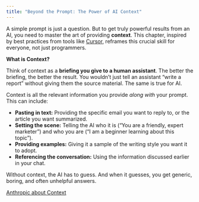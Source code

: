 ```yaml
---
title: "Beyond the Prompt: The Power of AI Context"
---
```


A simple prompt is just a question. But to get truly powerful results from an AI, you need to master the art of providing **context**. This chapter, inspired by best practices from tools like [Cursor](https://cursor.com/learn/context), reframes this crucial skill for everyone, not just programmers.


**What is Context?**

Think of context as a **briefing you give to a human assistant**. The better the briefing, the better the result. You wouldn't just tell an assistant "write a report" without giving them the source material. The same is true for AI.

Context is all the relevant information you provide *along with* your prompt. This can include:

-   **Pasting in text:** Providing the specific email you want to reply to, or the article you want summarized.
-   **Setting the scene:** Telling the AI who it is ("You are a friendly, expert marketer") and who you are ("I am a beginner learning about this topic").
-   **Providing examples:** Giving it a sample of the writing style you want it to adopt.
-   **Referencing the conversation:** Using the information discussed earlier in your chat.

Without context, the AI has to guess. And when it guesses, you get generic, boring, and often unhelpful answers.


[Anthropic about Context](https://www.anthropic.com/news/context-management)
